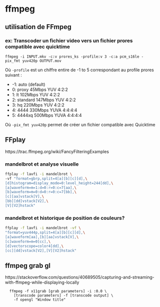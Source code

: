 # ffmpeg{#ffmpeg} 

## utilisation de FFmpeg
### ex: Transcoder un fichier video vers un fichier prores compatible avec quicktime
```
ffmpeg -i INPUT.mkv -c:v prores_ks -profile:v 3 -c:a pcm_s16le -pix_fmt yuv420p OUTPUT.mov
```

Où `-profile` est un chiffre entire de -1 to 5 correspondant au profile prores suivant :

* -1: auto (default)
* 0: proxy 45Mbps YUV 4:2:2
* 1: lt 102Mbps YUV 4:2:2
* 2: standard  147Mbps YUV 4:2:2
* 3: hq 220Mbps YUV 4:2:2
* 4: 4444 330Mbps YUVA 4:4:4:4
* 5: 4444xq  500Mbps YUVA 4:4:4:4

Où `-pix_fmt yuv420p` permet de créer un fichier compatible avec Quicktime


## FFplay

https://trac.ffmpeg.org/wiki/FancyFilteringExamples

### mandelbrot et analyse visuelle 
```bash
ffplay -f lavfi -i mandelbrot \
-vf "format=gbrp,split=4[a][b][c][d],\
[d]histogram=display_mode=0:level_height=244[dd],\
[a]waveform=m=1:d=0:r=0:c=7[aa],\
[b]waveform=m=0:d=0:r=0:c=7[bb],\
[c][aa]vstack[V],\
[bb][dd]vstack[V2],\
[V][V2]hstack"
```

### mandelbrot et historique de position de couleurs?

```bash
ffplay -f lavfi -i mandelbrot -vf \
"format=yuv444p,split=4[a][b][c][d],\
[a]waveform[aa],[b][aa]vstack[V],\
[c]waveform=m=0[cc],\
[d]vectorscope=color4[dd],\
[cc][dd]vstack[V2],[V][V2]hstack"
```

## ffmpeg grab gl
https://stackoverflow.com/questions/40689505/capturing-and-streaming-with-ffmpeg-while-displaying-locally
```
  ffmpeg -f x11grab [grab parameters] -i :0.0 \
    [transcode parameters] -f [transcode output] \
    -f opengl "Window title"
```
